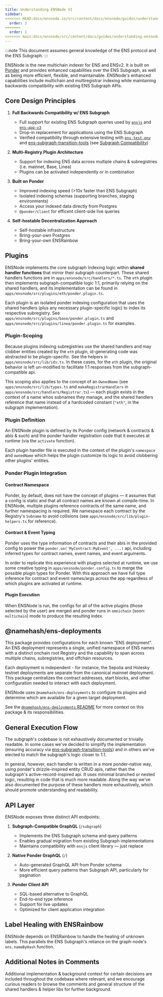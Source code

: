 ```yaml
---
title: Understanding ENSNode V1
sidebar:
<<<<<<< HEAD:docs/ensnode.io/src/content/docs/ensnode/guides/understanding-ensnode-v1.mdx
  order: 3
=======
  order: 1
>>>>>>> main:docs/ensnode/src/content/docs/guides/understanding-ensnode-v1.mdx
---
```


:::note
This document assumes general knowledge of the ENS protocol and the ENS Subgraph.
:::

ENSNode is the new multichain indexer for ENS and ENSv2. It is built on [Ponder](https://ponder.sh/) and provides enhanced capabilities over the ENS Subgraph, as well as being more efficient, flexible, and maintainable. ENSNode's enhanced capabilities include multichain and multiregistrar indexing while maintaining backwards compatibility with existing ENS Subgraph APIs.

## Core Design Principles

1. **Full Backwards Compatibility w/ ENS Subgraph**
    - Full support for existing ENS Subgraph queries used by [`ensjs`](https://github.com/ensdomains/ensjs/) and [`ens-app-v3`](https://github.com/ensdomains/ens-app-v3)
    - Drop-in replacement for applications using the ENS Subgraph
    - Verified compatibility through extensive testing with [`ens-test-env`](https://github.com/namehash/ens-test-env/) and [ens-subgraph-transition-tools](https://github.com/namehash/ens-subgraph-transition-tools) (see [Subgraph Compatibility](/reference/subgraph-compatibility))

2. **Multi-Registry Plugin Architecture**
    - Support for indexing ENS data across multiple chains & subregistries (i.e. mainnet, Base, Linea)
    - Plugins can be activated independently or in combination

3. **Built on Ponder**
    - Improved indexing speed (>10x faster than ENS Subgraph)
    - Isolated indexing schemas (supporting branches, staging environments)
    - Access your indexed data directly from Postgres
    - `@ponder/client` for efficent client-side live queries

4. **Self-hostable Decentralization Approach**
    - Self-hostable infrastructure
    - Bring-your-own Postgres
    - Bring-your-own ENSRainbow

## Plugins

ENSNode implements the core subgraph indexing logic within **shared handler functions** that mirror their subgraph counterpart. These shared handlers functions are in `apps/ensnode/src/handlers/*.ts`. The `eth` plugin then implements subgraph-compatible logic 1:1, primarily relying on the shared handlers, and its implementation can be found in `apps/ensnode/src/plugins/eth/ponder.plugin.ts`.

Each plugin is an isolated ponder indexing configuration that uses the shared handlers (plus any necessary plugin-specific logic) to index its respective subregistry. See `apps/ensnode/src/plugins/base/ponder.plugin.ts` and `apps/ensnode/src/plugins/linea/ponder.plugin.ts` for examples.

### Plugin-Scoping

Because plugins indexing subregistries use the shared handlers and may clobber entities created by the `eth` plugin, id-generating code was abstracted to be plugin-specific. See the helpers in `apps/ensnode/src/lib/ids.ts`. In these cases, for the `eth` plugin, the original behavior is left un-modified to facilitate 1:1 responses from the subgraph-compatible api.

This scoping also applies to the concept of an `OwnedName` (see `apps/ensnode/src/lib/types.ts` and `makeRegistrarHandlers` in `apps/ensnode/src/handlers/Registrar.ts`) — each plugin exists in the context of a name whos subnames they manage, and the shared handlers reference that name instead of a hardcoded constant (`"eth"`, in the subgraph implementation).


### Plugin Definition

An ENSNode plugin is defined by its Ponder config (network & contracts & abis & such) and the ponder handler registration code that it executes at runtime (via the `activate` function).

Each plugin handler file is executed in the context of the plugin's `namespace` and `ownedName` which helps the plugin customize its logic to avoid clobbering other plugins' entities.

### Ponder Plugin Integration

#### Contract Namespace

Ponder, by default, does not have the concept of plugins — it assumes that a config is static and that all contract names are known at compile-time. In ENSNode, multiple plugins reference contracts of the same name, and further namespacing is required. We namespace each contract by the Registry's `Subname` to avoid collisions (see `apps/ensnode/src/lib/plugin-helpers.ts` for reference).

#### Contract & Event Typing

Ponder uses the type information of contracts and their abis in the provided config to power the `ponder.on('MyContract:MyEvent', ...)` api, including inferred types for contract names, event names, and event arguments.

In order to replicate this experience with plugins selected at runtime, we use some creative typing in `apps/ensnode/ponder.config.ts` to merge the possible plugin types for Ponder. With this approach we have full type inference for contract and event names/args across the app regardless of which plugins are activated at runtime.

#### Plugin Execution

When ENSNode is run, the configs for all of the active plugins (those selected by the user) are merged and ponder runs in `omnichain` (soon: `multichain`) mode to produce the resulting index.

## @namehash/ens-deployments

This package provides configurations for each known "ENS deployment". An ENS deployment represents a single, unified namespace of ENS names with a distinct onchain root Registry and the capability to span across multiple chains, subregistries, and offchain resources.

Each deployment is independent - for instance, the Sepolia and Holesky testnet deployments are separate from the canonical mainnet deployment. This package centralizes the contract addresses, start blocks, and other configuration needed to interact with each deployment.

ENSNode uses `@namehash/ens-deployments` to configure its plugins and determine which are available for a given target deployment.

See the [`@namehash/ens-deployments` README](https://github.com/namehash/ensnode/blob/main/packages/ens-deployments/README.md) for more context on this package & its responsibilities.

## General Execution Flow

The subgraph's codebase is not exhaustively documented or trivially readable. In some cases we've decided to simplify the implementation (ensuring accuracy via [ens-subgraph-transition-tools](https://github.com/namehash/ens-subgraph-transition-tools)) and in others we've elected to match the subgraph's logic closer to 1:1.

In general, however, each handler is written in a more ponder-native way, using ponder's drizzle-inspired entity CRUD apis, rather than the subgraph's active-record-inspired api. It uses minimial branched or nested logic, resulting in code that is much more readable. Along the way we've also documented the purpose of these handlers more exhaustively, which should promote understanding and readability.

## API Layer

ENSNode exposes three distinct API endpoints:

1. **Subgraph-Compatible GraphQL** (`/subgraph`)
    - Implements the ENS Subgraph schema and query patterns
    - Enables gradual migration from existing Subgraph implementations
    - Maintains compatibility with `ensjs` client library — just replace

2. **Native Ponder GraphQL** (`/`)
    - Auto-generated GraphQL API from Ponder schema
    - More efficient query patterns than Subgraph API, particularly for pagination

3. **Ponder Client API**
    - SQL-based alternative to GraphQL
    - End-to-end type inference
    - Support for live updates
    - Optimized for client application integration

## Label Healing with ENSRainbow

ENSNode depends on ENSRainbow to handle the healing of unknown labels. This parallels the ENS Subgraph's reliance on the graph-node's `ens.nameByHash` function.

## Additional Notes in Comments

Additional implementation & background context for certain decisions are included throughout the codebase where relevant, and we encourage curious readers to browse the comments and general structure of the shared handlers & helper libs for further background.
